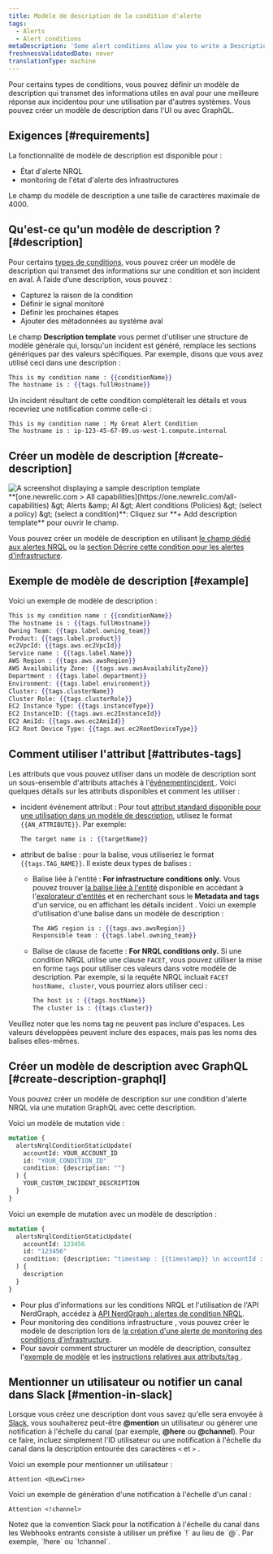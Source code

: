 ```yaml
---
title: Modèle de description de la condition d'alerte
tags:
  - Alerts
  - Alert conditions
metaDescription: 'Some alert conditions allow you to write a Description, which adds context to your incidents and notifications.'
freshnessValidatedDate: never
translationType: machine
---
```


Pour certains types de conditions, vous pouvez définir un modèle de description qui transmet des informations utiles en aval pour une meilleure réponse aux incidentou pour une utilisation par d&apos;autres systèmes. Vous pouvez créer un modèle de description dans l&apos;UI ou avec GraphQL.

## Exigences [#requirements]

La fonctionnalité de modèle de description est disponible pour :

* État d&apos;alerte NRQL
* monitoring de l&apos;état d&apos;alerte des infrastructures

Le champ du modèle de description a une taille de caractères maximale de 4000.

## Qu&apos;est-ce qu&apos;un modèle de description ? [#description]

Pour certains [types de conditions](#requirements), vous pouvez créer un modèle de description qui transmet des informations sur une condition et son incident en aval. À l’aide d’une description, vous pouvez :

* Capturez la raison de la condition
* Définir le signal monitoré
* Définir les prochaines étapes
* Ajouter des métadonnées au système aval

Le champ <DNT>**Description template**</DNT> vous permet d&apos;utiliser une structure de modèle générale qui, lorsqu&apos;un incident est généré, remplace les sections génériques par des valeurs spécifiques. Par exemple, disons que vous avez utilisé ceci dans une description :

```handlebars
This is my condition name : {{conditionName}}
The hostname is : {{tags.fullHostname}}
```

Un incident résultant de cette condition compléterait les détails et vous recevriez une notification comme celle-ci :

```
This is my condition name : My Great Alert Condition
The hostname is : ip-123-45-67-89.us-west-1.compute.internal
```

## Créer un modèle de description [#create-description]

<img title="description template" alt="A screenshot displaying a sample description template" src="/images/alerts_screenshot-full_custom-incident-description-alerts.webp" />

<figcaption>
  <DNT>**[one.newrelic.com &gt; All capabilities](https://one.newrelic.com/all-capabilities) &amp;gt; Alerts &amp;amp; AI &amp;gt; Alert conditions (Policies) &amp;gt; (select a policy) &amp;gt; (select a condition)**</DNT>: Cliquez sur <DNT>**+ Add description template**</DNT> pour ouvrir le champ.
</figcaption>

Vous pouvez créer un modèle de description en utilisant [le champ dédié aux alertes NRQL](/docs/alerts-applied-intelligence/new-relic-alerts/alert-conditions/create-nrql-alert-conditions/) ou la [section Décrire cette condition pour les alertes d&apos;infrastructure](/docs/infrastructure/new-relic-infrastructure/infrastructure-alert-conditions/infrastructure-alerts-add-edit-or-view-host-alert-information/).

## Exemple de modèle de description [#example]

Voici un exemple de modèle de description :

```handlebars
This is my condition name : {{conditionName}}
The hostname is : {{tags.fullHostname}}
Owning Team: {{tags.label.owning_team}}
Product: {{tags.label.product}}
ec2VpcId: {{tags.aws.ec2VpcId}}
Service name : {{tags.label.Name}}
AWS Region : {{tags.aws.awsRegion}}
AWS Availability Zone: {{tags.aws.awsAvailabilityZone}}
Department : {{tags.label.department}}
Environment: {{tags.label.environment}}
Cluster: {{tags.clusterName}}
Cluster Role: {{tags.clusterRole}}
EC2 Instance Type: {{tags.instanceType}}
EC2 InstanceID: {{tags.aws.ec2InstanceId}}
EC2 AmiId: {{tags.aws.ec2AmiId}}
EC2 Root Device Type: {{tags.aws.ec2RootDeviceType}}
```

## Comment utiliser l&apos;attribut [#attributes-tags]

Les attributs que vous pouvez utiliser dans un modèle de description sont un sous-ensemble d&apos;attributs attachés à l&apos;[événementincident ](/docs/alerts-applied-intelligence/new-relic-alerts/advanced-alerts/understand-technical-concepts/incident-event-attributes). Voici quelques détails sur les attributs disponibles et comment les utiliser :

* incident événement attribut : Pour tout [attribut standard disponible pour une utilisation dans un modèle de description](/docs/alerts-applied-intelligence/new-relic-alerts/advanced-alerts/understand-technical-concepts/incident-event-attributes), utilisez le format `{{AN_ATTRIBUTE}}`. Par exemple:

  ```handlebars
  The target name is : {{targetName}}
  ```

* attribut de balise : pour la balise, vous utiliseriez le format `{{tags.TAG_NAME}}`. Il existe deux types de balises :

  * Balise liée à l&apos;entité : <DNT>**For infrastructure conditions only.**</DNT> Vous pouvez trouver [la balise liée à l&apos;entité](/docs/new-relic-one/use-new-relic-one/core-concepts/tagging-use-tags-organize-group-what-you-monitor#) disponible en accédant à l&apos;[explorateur d&apos;entités](/docs/new-relic-one/use-new-relic-one/ui-data/new-relic-one-entity-explorer-view-performance-across-apps-services-hosts) et en recherchant sous le <DNT>**Metadata and tags**</DNT> d&apos;un service, ou en affichant les détails incident . Voici un exemple d&apos;utilisation d&apos;une balise dans un modèle de description :

    ```handlebars
    The AWS region is : {{tags.aws.awsRegion}}
    Responsible team : {{tags.label.owning_team}}
    ```

  * Balise de clause de facette : <DNT>**For NRQL conditions only.**</DNT> Si une condition NRQL utilise une clause `FACET`, vous pouvez utiliser la mise en forme `tags` pour utiliser ces valeurs dans votre modèle de description. Par exemple, si la requête NRQL incluait `FACET hostName, cluster`, vous pourriez alors utiliser ceci :

    ```handlebars
    The host is : {{tags.hostName}}
    The cluster is : {{tags.cluster}}
    ```

Veuillez noter que les noms tag ne peuvent pas inclure d&apos;espaces. Les valeurs développées peuvent inclure des espaces, mais pas les noms des balises elles-mêmes.

## Créer un modèle de description avec GraphQL [#create-description-graphql]

Vous pouvez créer un modèle de description sur une condition d&apos;alerte NRQL via une mutation GraphQL avec cette description.

Voici un modèle de mutation vide :

```graphql
mutation {
  alertsNrqlConditionStaticUpdate(
    accountId: YOUR_ACCOUNT_ID
    id: "YOUR_CONDITION_ID"
    condition: {description: ""}
  ) {
    YOUR_CUSTOM_INCIDENT_DESCRIPTION
  }
}
```

Voici un exemple de mutation avec un modèle de description :

```graphql
mutation {
  alertsNrqlConditionStaticUpdate(
    accountId: 123456
    id: "123456"
    condition: {description: "timestamp : {{timestamp}} \n accountId : {{accountId}} \n type : {{type}} \n event : {{event}} \n description : {{description}} \n policyId : {{policyId}} \n policyName: {{policyName}} \n conditionName : {{conditionName}} \n conditionId : {{conditionId}} \n product : {{product}} \n conditionType : {{conditionType}} \n RunbookUrl : {{runbookUrl}} \n nrqlQuery : {{nrqlQuery}} \n nrqlEventType : {{nrqlEventType}} \n targetID : {{targetId}} \n targetName : {{targetName}} \n commandLine : {{tags.commandLine}} \n entityGuid : {{tags.entityGuid}} \n entityName : {{tags.entityName}} \n fullHostname : {{tags.fullHostname}} \n instanceType : {{tags.instanceType}} \n processDisplayName : {{tags.processDisplayName}}"}
  ) {
    description
  }
}
```

* Pour plus d&apos;informations sur les conditions NRQL et l&apos;utilisation de l&apos;API NerdGraph, accédez à [API NerdGraph : alertes de condition NRQL](/docs/alerts/alerts-nerdgraph/nerdgraph-examples/nerdgraph-api-alerts-nrql-conditions).
* Pour monitoring des conditions infrastructure , vous pouvez créer le modèle de description lors de [la création d&apos;une alerte de monitoring des conditions d&apos;infrastructure](/docs/infrastructure/new-relic-infrastructure/infrastructure-alert-conditions/infrastructure-alerts-add-edit-or-view-host-alert-information).
* Pour savoir comment structurer un modèle de description, consultez l&apos;[exemple de modèle](#example) et les [instructions relatives aux attributs/tag ](#attributes-tags).

## Mentionner un utilisateur ou notifier un canal dans Slack [#mention-in-slack]

Lorsque vous créez une description dont vous savez qu&apos;elle sera envoyée à [Slack](/docs/alerts-applied-intelligence/new-relic-alerts/alert-notifications/notification-channels-control-where-send-alerts#slack), vous souhaiterez peut-être <DNT>**@mention**</DNT> un utilisateur ou générer une notification à l&apos;échelle du canal (par exemple, <DNT>**@here**</DNT> ou <DNT>**@channel**</DNT>). Pour ce faire, incluez simplement l&apos;ID utilisateur ou une notification à l&apos;échelle du canal dans la description entourée des caractères `<` et `>` .

Voici un exemple pour mentionner un utilisateur :

```
Attention <@LewCirne>
```

Voici un exemple de génération d&apos;une notification à l&apos;échelle d&apos;un canal :

```
Attention <!channel>
```

<Callout variant="important">
  Notez que la convention Slack pour la notification à l&apos;échelle du canal dans les Webhooks entrants consiste à utiliser un préfixe `!` au lieu de `@`. Par exemple, `!here` ou `!channel`.
</Callout>